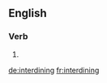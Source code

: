 ==English==

===Verb===
{{head|en}}

# {{present participle of|interdine}}

[[de:interdining]]
[[fr:interdining]]